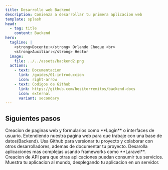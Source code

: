 ```yaml
---
title: Desarrollo web Backend
description: Comienza a desarrollar tu primera aplicacion web
template: splash
head:
  - tag: title
    content: Backend
hero:
  tagline: |
    <strong>Docente:</strong> Orlando Choque <br>
    <strong>Auxiliar:</strong> Hector
  image:
    file: ../../assets/backend2.png
  actions:
    - text: Documentacion
      link: /guides/01-introduccion
      icon: right-arrow
    - text: Codigos de Github
      link: https://github.com/hesitorremitos/backend-docs
      icon: external
      variant: secondary
---
```



## Siguientes pasos

<CardGrid stagger>
	<Card title="Fundamentos del desarollo web" icon="mdi:xml">
		Creacion de paginas web y formularios como **Login** o interfaces de usuario.
	</Card>
	<Card title="Programacion en el servidor" icon="mdi:server">
    Extendiendo nuestra pagina web para que trabaje con una base de datos(Backend).
	</Card>
	<Card title="Versionando y documentacion" icon="mdi:github">
		Usa Github para versionar tu proyecto y colaborar con otros desarrolladores, ademas de documentar tu proyecto.
	</Card>
	<Card title="Creando Aplicaciones web" icon="mdi:laravel" icon_color='red'>
    Desarolla aplicaciones mas complejas usando frameworks como **Laravel**.
	</Card>

  <Card title="Desarrollo de API" icon="mdi:code-json">
    Creacion de API para que otras aplicaciones puedan consumir tus servicios.
  </Card>

  <Card title="Despliega tu aplicacion" icon="mdi:rocket-launch" >
    Muestra tu aplicacion al mundo, desplegando tu aplicacion en un servidor.
  </Card>
</CardGrid>

<Icon name="mdi:home" size="3em" class="text-red-400 border border-green-200 dark:text-yellow-400"   />
